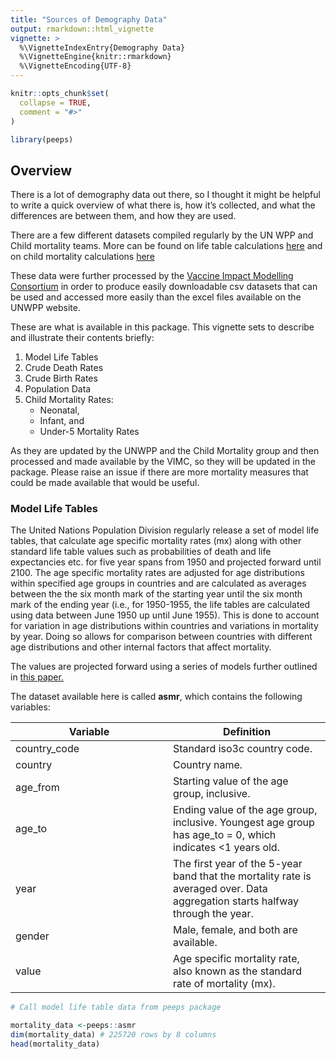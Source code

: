 ```yaml
---
title: "Sources of Demography Data"
output: rmarkdown::html_vignette
vignette: >
  %\VignetteIndexEntry{Demography Data}
  %\VignetteEngine{knitr::rmarkdown}
  %\VignetteEncoding{UTF-8}
---
```


```r
knitr::opts_chunk$set(
  collapse = TRUE,
  comment = "#>"
)
```

```r
library(peeps)
```


## Overview

There is a lot of demography data out there, so I thought it might be helpful to write a quick overview of what there is, how it's collected, and what the differences are between them, and how they are used.

There are a few different datasets compiled regularly by the UN WPP and Child mortality teams.
More can be found on life table calculations [here](https://www.un.org/development/desa/pd/data/model-life-tables) and on child mortality calculations [here](https://childmortality.org/data)

These data were further processed by the [Vaccine Impact Modelling Consortium](https://www.vaccineimpact.org) in order to produce easily downloadable csv datasets that can be used and accessed more easily than the excel files available on the UNWPP website.

These are what is available in this package. This vignette sets to describe and illustrate their contents briefly:

1. Model Life Tables 
2. Crude Death Rates 
3. Crude Birth Rates 
4. Population Data 
5. Child Mortality Rates: 
    + Neonatal, 
    + Infant, and 
    + Under-5 Mortality Rates 

As they are updated by the UNWPP and the Child Mortality group and then processed and made available by the VIMC, so they will be updated in the package. Please raise an issue if there are more mortality measures that could be made available that would be useful. 


### Model Life Tables

The United Nations Population Division regularly release a set of model life tables, that calculate age specific mortality rates (mx) along with other standard life table values such as probabilities of death and life expectancies etc. for five year spans from 1950 and projected forward until 2100. The age specific mortality rates are adjusted for age distributions within specified age groups in countries and are calculated as averages between the the six month mark of the starting year until the six month mark of the ending year (i.e., for 1950-1955, the life tables are calculated using data between June 1950 up until June 1955). This is done to account for variation in age distributions within countries and variations in mortality by year. Doing so allows for comparison between countries with different age distributions and other internal factors that affect mortality.

The values are projected forward using a series of models further outlined in [this paper.](https://www.un.org/development/desa/pd/sites/www.un.org.development.desa.pd/files/unpd_2011_mlt_modifying_the_lee-carter_method_to_project_mortality_changes_up_to_2100.pdf)

The dataset available here is called **asmr**, which contains the following variables:

Variable | Definition
------------- | -------------
country_code | Standard iso3c country code.
country | Country name.
age_from | Starting value of the age group, inclusive.
age_to | Ending value of the age group, inclusive. Youngest age group has age_to = 0, which indicates <1 years old.
year | The first year of the 5-year band that the mortality rate is averaged over. Data aggregation starts halfway through the year.
gender | Male, female, and both are available.
value | Age specific mortality rate, also known as the standard rate of mortality (mx).



```r
# Call model life table data from peeps package

mortality_data <-peeps::asmr
dim(mortality_data) # 225720 rows by 8 columns
head(mortality_data)
```

## 


